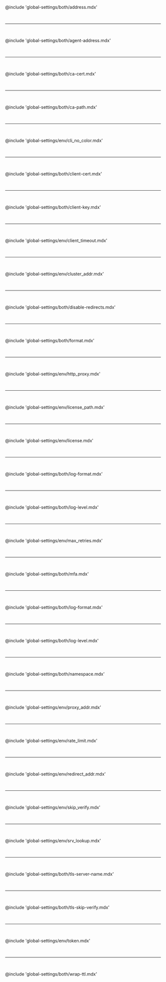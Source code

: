 @include 'global-settings/both/address.mdx'

<br /><hr /><br />

@include 'global-settings/both/agent-address.mdx'

<br /><hr /><br />

@include 'global-settings/both/ca-cert.mdx'

<br /><hr /><br />

@include 'global-settings/both/ca-path.mdx'

<br /><hr /><br />

@include 'global-settings/env/cli_no_color.mdx'

<br /><hr /><br />

@include 'global-settings/both/client-cert.mdx'

<br /><hr /><br />

@include 'global-settings/both/client-key.mdx'

<br /><hr /><br />

@include 'global-settings/env/client_timeout.mdx'

<br /><hr /><br />

@include 'global-settings/env/cluster_addr.mdx'

<br /><hr /><br />

@include 'global-settings/both/disable-redirects.mdx'

<br /><hr /><br />

@include 'global-settings/both/format.mdx'

<br /><hr /><br />

@include 'global-settings/env/http_proxy.mdx'

<br /><hr /><br />

@include 'global-settings/env/license_path.mdx'

<br /><hr /><br />

@include 'global-settings/env/license.mdx'

<br /><hr /><br />

@include 'global-settings/both/log-format.mdx'

<br /><hr /><br />

@include 'global-settings/both/log-level.mdx'

<br /><hr /><br />

@include 'global-settings/env/max_retries.mdx'

<br /><hr /><br />

@include 'global-settings/both/mfa.mdx'

<br /><hr /><br />

@include 'global-settings/both/log-format.mdx'

<br /><hr /><br />

@include 'global-settings/both/log-level.mdx'

<br /><hr /><br />

@include 'global-settings/both/namespace.mdx'

<br /><hr /><br />

@include 'global-settings/env/proxy_addr.mdx'

<br /><hr /><br />

@include 'global-settings/env/rate_limit.mdx'

<br /><hr /><br />

@include 'global-settings/env/redirect_addr.mdx'

<br /><hr /><br />

@include 'global-settings/env/skip_verify.mdx'

<br /><hr /><br />

@include 'global-settings/env/srv_lookup.mdx'

<br /><hr /><br />

@include 'global-settings/both/tls-server-name.mdx'

<br /><hr /><br />

@include 'global-settings/both/tls-skip-verify.mdx'

<br /><hr /><br />

@include 'global-settings/env/token.mdx'

<br /><hr /><br />

@include 'global-settings/both/wrap-ttl.mdx'
